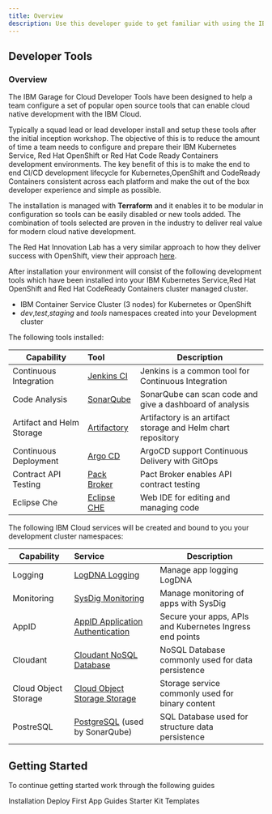 ```yaml
---
title: Overview
description: Use this developer guide to get familiar with using the IBM Garage for Cloud Developer tools
---
```


## Developer Tools

### Overview

The IBM Garage for Cloud Developer Tools have been designed to help a team configure a set of popular open source tools that can enable
cloud native development with the IBM Cloud.

Typically a squad lead or lead developer install and setup these tools after the initial inception workshop.
The objective of this is to reduce the amount of time a team needs to configure and
prepare their IBM Kubernetes Service, Red Hat OpenShift or Red Hat Code Ready Containers development environments.
The key benefit of this is to make the end to end CI/CD development lifecycle for Kubernetes,OpenShift and CodeReady Containers
consistent across each platform and make the out of the box developer experience and simple as possible.

The installation is managed with **Terraform** and it enables it to be modular in configuration
so tools can be easily disabled or new tools added. The combination of tools selected are proven in the
industry to deliver real value for modern cloud native development.

The Red Hat Innovation Lab has a very similar approach to how they deliver success with OpenShift, view their approach [here](https://github.com/rht-labs/labs-ci-cd).

After installation your environment will consist of the following development tools which have been installed into your IBM Kubernetes Service,Red Hat OpenShift and Red Hat CodeReady Containers cluster managed cluster.

- IBM Container Service Cluster (3 nodes) for Kubernetes or OpenShift
- *dev*,*test*,*staging* and *tools* namespaces created into your Development cluster

The following tools installed:

| Capability                | Tool                                            |Description |
| -----------------------   |:--------------                                  |------------|
| Continuous Integration    | [Jenkins CI](https://jenkins.io/)               | Jenkins is a common tool for Continuous Integration   |
| Code Analysis             | [SonarQube](https://www.sonarqube.org/)         | SonarQube can scan code and give a dashboard of analysis |
| Artifact and Helm Storage | [Artifactory](https://jfrog.com/open-source/)   | Artifactory is an artifact storage and Helm chart repository  |
| Continuous Deployment     | [Argo CD](https://argoproj.github.io/argo-cd/)  | ArgoCD support Continuous Delivery with GitOps |
| Contract API Testing      | [Pack Broker](https://docs.pact.io/)            | Pact Broker enables API contract testing |
| Eclipse Che               | [Eclipse CHE](https://www.eclipse.org/che/)     | Web IDE for editing and managing code |

The following IBM Cloud services will be created and bound to you your development cluster namespaces:

| Capability                | Service        |Description |
| -----------------------   |:-------------- |------------|
| Logging                   | [LogDNA Logging](https://cloud.ibm.com/docs/services/Log-Analysis-with-LogDNA?topic=LogDNA-getting-started)  | Manage app logging LogDNA  |
| Monitoring                | [SysDig Monitoring](https://cloud.ibm.com/docs/services/Monitoring-with-Sysdig?topic=Sysdig-getting-started) | Manage monitoring of apps with SysDig |
| AppID                     | [AppID Application Authentication](https://cloud.ibm.com/docs/services/appid?topic=appid-service-access-management) | Secure your apps, APIs and Kubernetes Ingress end points |
| Cloudant                  | [Cloudant NoSQL Database](https://cloud.ibm.com/docs/services/Cloudant?topic=cloudant-getting-started) | NoSQL Database commonly used for data persistence |
| Cloud Object Storage      | [Cloud Object Storage Storage](https://cloud.ibm.com/docs/services/cloud-object-storage?topic=cloud-object-storage-getting-started) | Storage service commonly used for binary content |
| PostreSQL                 | [PostgreSQL](https://cloud.ibm.com/docs/services/databases-for-postgresql?topic=databases-for-postgresql-about) (used by SonarQube) | SQL Database used for structure data persistence |

## Getting Started

To continue getting started work through the following guides

<AnchorLinks>
  <AnchorLink to="/getting-started/overview">Installation</AnchorLink>
  <AnchorLink to="/getting-started/deploy-app">Deploy First App</AnchorLink>
  <AnchorLink to="/guides/overview">Guides</AnchorLink>
  <AnchorLink to="/starterkits/overview">Starter Kit Templates</AnchorLink>

</AnchorLinks>

